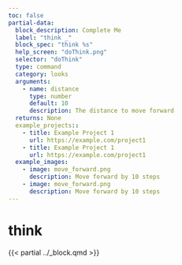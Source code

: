 ```yaml
---
toc: false
partial-data:
  block_description: Complete Me
  label: "think _"
  block_spec: "think %s"
  help_screen: "doThink.png"
  selector: "doThink"
  type: command
  category: looks
  arguments:
    - name: distance
      type: number
      default: 10
      description: The distance to move forward
  returns: None
  example_projects::
    - title: Example Project 1
      url: https://example.com/project1
    - title: Example Project 1
      url: https://example.com/project1
  example_images:
    - image: move_forward.png
      description: Move forward by 10 steps
    - image: move_forward.png
      description: Move forward by 10 steps
---
```


# think {.unnumbered}

{{< partial ../_block.qmd >}}
